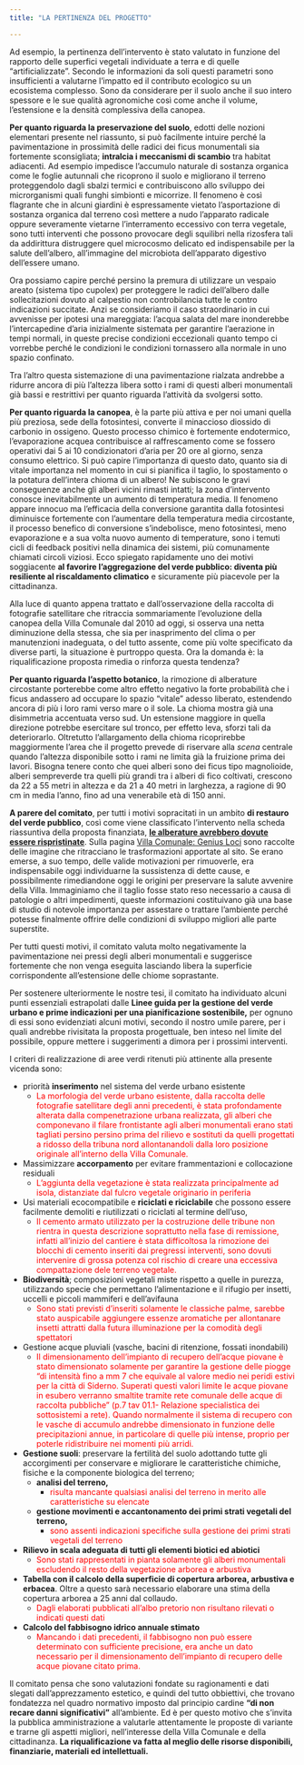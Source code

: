 ```yaml
---
title: "LA PERTINENZA DEL PROGETTO"

---
```


Ad esempio, la pertinenza dell'intervento è stato valutato in funzione del rapporto delle superfici vegetali individuate a terra e di quelle "artificializzate". Secondo le informazioni  da soli questi parametri sono insufficienti a valutarne l'impatto ed il contributo ecologico su un ecosistema complesso. Sono da considerare per il suolo anche il suo intero spessore e le sue qualità agronomiche così come anche il volume, l'estensione e la densità complessiva della canopea.

**Per quanto riguarda la preservazione del suolo**, edotti delle nozioni elementari presente nel riassunto, si può facilmente intuire perché la pavimentazione in prossimità delle radici dei ficus monumentali sia fortemente sconsigliata; **intralcia i meccanismi di scambio** tra habitat adiacenti. Ad esempio impedisce l’accumulo naturale di sostanza organica come le foglie autunnali che ricoprono il suolo e migliorano il terreno proteggendolo dagli sbalzi termici e contribuiscono allo sviluppo dei microrganismi quali funghi simbionti e micorrize. Il fenomeno è così flagrante che in alcuni giardini è espressamente vietato l’asportazione di sostanza organica dal terreno così mettere a nudo l’apparato radicale oppure severamente vietarne l’interramento eccessivo con terra vegetale, sono tutti interventi che possono provocare degli squilibri nella rizosfera tali da addirittura distruggere quel microcosmo delicato ed indispensabile per la salute dell'albero, all'immagine del microbiota dell'apparato digestivo dell'essere umano.

Ora possiamo capire perché persino la premura di utilizzare un vespaio areato (sistema tipo cupolex) per proteggere le radici dell'albero dalle sollecitazioni dovuto al calpestio non controbilancia tutte le contro indicazioni succitate. Anzi se consideriamo il caso straordinario in cui avvenisse per ipotesi una mareggiata: l’acqua salata del mare inonderebbe l’intercapedine d’aria inizialmente sistemata per garantire l’aerazione in tempi normali, in queste precise condizioni eccezionali quanto tempo ci vorrebbe perché le condizioni le condizioni tornassero alla normale in uno spazio confinato.

Tra l’altro questa sistemazione di una pavimentazione rialzata andrebbe a ridurre ancora di più l’altezza libera sotto i rami di questi alberi monumentali già bassi e restrittivi per quanto riguarda l'attività da svolgersi sotto.

**Per quanto riguarda la canopea**, è la parte più attiva e per noi umani quella più preziosa, sede della fotosintesi, converte il minaccioso diossido di carbonio in ossigeno. Questo processo chimico è fortemente endotermico, l’evaporazione acquea contribuisce al raffrescamento come se fossero operativi dai 5 ai 10 condizionatori d’aria per 20 ore al giorno, senza consumo elettrico. Si può capire l'importanza di questo dato, quanto sia di vitale importanza nel momento in cui si pianifica il taglio, lo spostamento o la potatura dell'intera chioma di un albero! Ne subiscono le gravi conseguenze anche gli alberi vicini rimasti intatti; la zona d'intervento conosce inevitabilmente un aumento di temperatura media. Il fenomeno appare innocuo ma l'efficacia della conversione garantita dalla fotosintesi diminuisce fortemente con l’aumentare della temperatura media circostante, il processo benefico di conversione s’indebolisce, meno fotosintesi, meno evaporazione e a sua volta nuovo aumento di temperature, sono i temuti cicli di feedback positivi nella dinamica dei sistemi, più comunamente chiamati circoli viziosi. Ecco spiegato rapidamente uno dei motivi soggiacente **al favorire l’aggregazione del verde pubblico: diventa più resiliente al riscaldamento climatico** e sicuramente più piacevole per la cittadinanza.

Alla luce di quanto appena trattato e dall’osservazione della raccolta di fotografie satellitare che ritraccia sommariamente l’evoluzione della canopea della Villa Comunale dal 2010 ad oggi, si osserva una netta diminuzione della stessa, che sia per inasprimento del clima o per manutenzioni inadeguata, o del tutto assente, come più volte specificato da diverse parti, la situazione è purtroppo questa. Ora la domanda è: la riqualificazione proposta rimedia o rinforza questa tendenza?

**Per quanto riguarda l’aspetto botanico**, la rimozione di alberature circostante porterebbe come altro effetto negativo la forte probabilità che i ficus andassero ad occupare lo spazio “vitale” adesso liberato, estendendo ancora di più i loro rami verso mare o il sole. La chioma mostra già una disimmetria accentuata verso sud. Un estensione maggiore in quella direzione potrebbe esercitare sul tronco, per effetto leva, sforzi tali da deteriorarlo.  Oltretutto l’allargamento della chioma ricoprirebbe maggiormente l’area che il progetto prevede di riservare alla *scena* centrale quando l’altezza disponibile sotto i rami ne limita già la fruizione prima dei lavori. 
Bisogna tenere conto che quei alberi sono dei ficus tipo magnolioide, alberi sempreverde tra quelli più grandi tra i alberi di fico coltivati, crescono da 22 a 55 metri in altezza e da 21 a 40 metri in larghezza, a ragione di 90 cm in media l’anno, fino ad una venerabile età di 150 anni.

**A parere del comitato**, per tutti i motivi sopracitati in un ambito **di restauro del verde pubblico**, così come viene classificato l’intervento nella scheda riassuntiva della proposta finanziata, **[le alberature avrebbero dovute essere rispristinate](areeverdi.qmd)**. Sulla pagina [Villa Comunale: Genius Loci](gloci.qmd) sono raccolte delle imagine che ritracciano le trasformazioni apportate al sito.
Se erano emerse, a suo tempo, delle valide motivazioni per rimuoverle, era indispensabile oggi individuarne la sussistenza di dette cause, e possibilmente rimediandone oggi le origini per preservare la salute avvenire della Villa. Immaginiamo che il taglio fosse stato reso necessario a causa di patologie o altri impedimenti, queste informazioni costituivano già una base di studio di notevole importanza per assestare o trattare l’ambiente perché potesse finalmente offrire delle condizioni di sviluppo migliori alle parte superstite. 

Per tutti questi motivi, il comitato valuta molto negativamente la pavimentazione nei pressi degli alberi monumentali e suggerisce fortemente che non venga eseguita lasciando libera la superficie corrispondente all’estensione delle chiome soprastante.

Per sostenere ulteriormente le nostre tesi, il comitato ha individuato alcuni punti essenziali estrapolati dalle **Linee guida per la gestione del verde urbano e prime indicazioni per una pianificazione sostenibile,** per ognuno di essi sono evidenziati alcuni motivi, secondo il nostro umile parere, per i quali andrebbe rivisitata la proposta progettuale, ben inteso nel limite del possibile, oppure mettere i suggerimenti a dimora per i prossimi interventi.

I criteri di realizzazione di aree verdi ritenuti più attinente alla presente vicenda sono:

- priorità **inserimento** nel sistema del verde urbano esistente
  -  <span style="color:red;">La morfologia del verde urbano esistente, dalla raccolta delle fotografie satellitare degli anni precedenti, è stata profondamente alterata dalla compenetrazione urbana realizzata, gli alberi che componevano il filare frontistante agli alberi monumentali erano stati tagliati persino persino prima del rilievo e sostituti da quelli progettati a ridosso della tribuna nord allontanandoli dalla loro posizione originale all’interno della Villa Comunale.</span>
- Massimizzare **accorpamento** per evitare frammentazioni e collocazione residuali
  - <span style="color:red;">L’aggiunta della vegetazione è stata realizzata principalmente ad isola, distanziate dal fulcro vegetale originario in periferia
- Usi materiali ecocompatibile e **riciclati e riciclabile** che possono essere facilmente demoliti e riutilizzati o riciclati al termine dell’uso,</span>
  - <span style="color:red;">Il cemento armato utilizzato per la costruzione delle tribune non rientra in questa descrizione soprattutto nella fase di remissione, infatti all’inizio del cantiere è stata difficoltosa la rimozione dei blocchi di cemento inseriti dai pregressi interventi, sono dovuti intervenire di grossa potenza col rischio di creare una eccessiva compattazione dele terreno vegetale.</span>
- **Biodiversità**; composizioni vegetali miste rispetto a quelle in purezza, utilizzando specie che permettano l’alimentazione e il rifugio per insetti, uccelli e piccoli mammiferi e dell’avifauna
  - <span style="color:red;">Sono stati previsti d’inseriti solamente le classiche palme, sarebbe stato auspicabile aggiungere essenze aromatiche per allontanare insetti attratti dalla futura illuminazione per la comodità degli spettatori</span>
- Gestione acque pluviali (vasche, bacini di ritenzione, fossati inondabili)
  - <span style="color:red;">Il dimensionamento dell’impianto di recupero dell’acque piovane è stato dimensionato solamente per garantire la gestione delle piogge “di intensità fino a mm 7 che equivale al valore medio nei peridi estivi per la città di Siderno. Superati questi valori limite le acque piovane in esubero verranno smaltite tramite rete comunale delle acque di raccolta pubbliche” (p.7 tav 01.1- Relazione specialistica dei sottosistemi a rete). Quando normalmente il sistema di recupero con le vasche di accumulo andrebbe dimensionato in funzione delle precipitazioni annue, in particolare di quelle più intense, proprio per poterle ridistribuire nei momenti più arridi.</span>
- **Gestione suoli**: preservare la fertilità del suolo adottando tutte gli accorgimenti per conservare e migliorare le caratteristiche chimiche, fisiche e la componente biologica del terreno;
  - **analisi del terreno,**
    - <span style="color:red;">risulta mancante qualsiasi analisi del terreno in merito alle caratteristiche su elencate</span>
  - **gestione movimenti e accantonamento dei primi strati vegetali del terreno,**
    - <span style="color:red;">sono assenti indicazioni specifiche sulla gestione dei primi strati vegetali del terreno</span>
- **Rilievo in scala adeguata di tutti gli elementi biotici ed abiotici**
  - <span style="color:red;">Sono stati rappresentati in pianta solamente gli alberi monumentali escludendo il resto della vegetazione arborea e arbustiva</span>
- **Tabella con il calcolo della superficie di copertura arborea, arbustiva e erbacea**. Oltre a questo sarà necessario elaborare una stima della copertura arborea a 25 anni dal collaudo.
  - <span style="color:red;">Dagli elaborati pubblicati all’albo pretorio non risultano rilevati o indicati questi dati</span>
- **Calcolo del fabbisogno idrico annuale stimato**
  - <span style="color:red;">Mancando i dati precedenti, il fabbisogno non può essere determinato con sufficiente precisione, era anche un dato necessario per il dimensionamento dell’impianto di recupero delle acque piovane citato prima.</span>

Il comitato pensa che sono valutazioni fondate su ragionamenti e dati slegati dall’apprezzamento estetico, e quindi del tutto obbiettivi, che trovano fondatezza nel quadro normativo imposto dal principio cardine **“di non recare danni significativi”** all’ambiente. Ed è per questo motivo che s'invita la pubblica amministrazione a valutarle attentamente le proposte di variante e trarne gli aspetti migliori, nell’interesse della Villa Comunale e della cittadinanza. **La riqualificazione va fatta al meglio delle risorse disponibili, finanziarie, materiali ed intellettuali.**